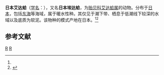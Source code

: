 {{Speciesbox
| taxon = Idasola japonica
| binomial_authority = (Habe, 1976)<ref name='id10840'>{{cite web| url =http://www.bioinfo.cn/db05/BjdwSpecies.php?action=view&id=10840| title =日本艾达蛤| work =《中国动物物种编目数据库》| publisher =中国科学院微生物研究所| author =中国科学院动物研究所| accessdate =2009-04-28| deadurl =yes| archiveurl =https://web.archive.org/web/20160305045032/http://www.bioinfo.cn/db05/BjdwSpecies.php?action=view&id=10840| archivedate =2016-03-05}}</ref>
}}

'''日本艾达蛤'''（[[学名|学名]]：{{lang|la|''Idasola japonica''}}），又名'''日本埃达蛤'''，为[[贻贝科|贻贝科]][[艾达蛤属|艾达蛤属]]的动物。分布于[[日本|日本]]，包括[[东海|东海]]等海域，属于暖水性种。其仅见于潮下带、栖息于低潮线下较深的水域以及底质为软泥。该物种的模式产地在日本。<ref name='id10840'/><ref>{{cite web|url=http://shell.sinica.edu.tw/chinese/shellbase_detail.php?science_no=3636|title=国际贝库：日本埃达蛤|publisher=台湾贝类资料库|accessdate=2009-08-11|archive-date=2016-03-04|archive-url=https://web.archive.org/web/20160304092912/http://shell.sinica.edu.tw/chinese/shellbase_detail.php?science_no=3636|dead-url=no}}</ref>

== 参考文献 ==
{{reflist}}

{{软体动物小作品}}

{{Taxonbar}}
[[Category:1976年描述的动物|R]]
[[Category:艾达蛤属|R]]